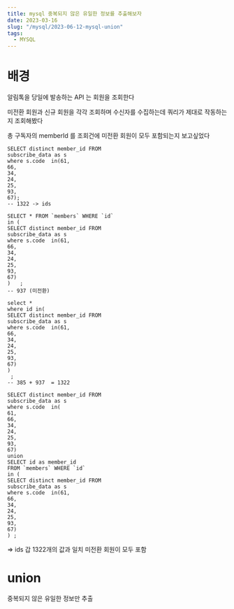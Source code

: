 ```yaml
---
title: mysql 중복되지 않은 유일한 정보를 추출해보자
date: 2023-03-16
slug: "/mysql/2023-06-12-mysql-union"
tags:
  - MYSQL
---
```

# 배경
알림톡을 당일에 발송하는 API 는 회원을 조회한다

미전환 회원과 신규 회원을 각각 조회하며
수신자를 수집하는데
쿼리가 제대로 작동하는지 조회해봤다

총 구독자의 memberId 를 조회건에
미전환 회원이 모두 포함되는지 보고싶었다
```
SELECT distinct member_id FROM
subscribe_data as s
where s.code  in(61,
66,
34,
24,
25,
93,
67);
-- 1322 -> ids
```

```
SELECT * FROM `members` WHERE `id`
in (
SELECT distinct member_id FROM
subscribe_data as s
where s.code  in(61,
66,
34,
24,
25,
93,
67)
)   ;
-- 937 (미전환)
```


```
select *
where id in(
SELECT distinct member_id FROM
subscribe_data as s
where s.code  in(61,
66,
34,
24,
25,
93,
67)
)
 ;
-- 385 + 937  = 1322
```


```
SELECT distinct member_id FROM
subscribe_data as s
where s.code  in(
61,
66,
34,
24,
25,
93,
67)
union
SELECT id as member_id
FROM `members` WHERE `id`
in (
SELECT distinct member_id FROM
subscribe_data as s
where s.code  in(61,
66,
34,
24,
25,
93,
67)
) ;
```
=> ids 갑 1322개의 값과 일치 미전환 회원이 모두 포함

# union
중복되지 않은 유일한 정보만 추출
